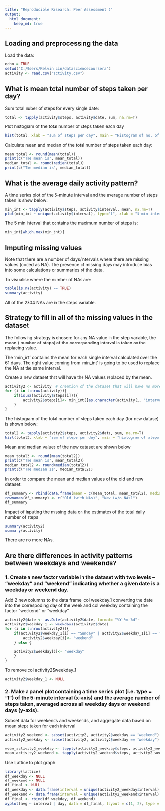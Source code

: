```yaml
---
title: "Reproducible Research: Peer Assessment 1"
output: 
  html_document:
    keep_md: true
---
```



## Loading and preprocessing the data

Load the data:

```r
echo = TRUE
setwd("C:/Users/Kelvin Lin/datasciencecoursera")
activity <- read.csv("activity.csv")
```

## What is mean total number of steps taken per day?

Sum total nuber of steps for every single date:

```r
total <- tapply(activity$steps, activity$date, sum, na.rm=T)
```

Plot histogram of the total number of steps taken each day

```r
hist(total, xlab = "sum of steps per day", main = "Histogram of no. of steps per day" )
```

Calculate mean and median of the total number of steps taken each day:

```r
mean_total <- round(mean(total))
print(c("The mean is", mean_total))
median_total <- round(median(total))
print(c("The median is", median_total))
```

## What is the average daily activity pattern?
A time series plot of the 5-minute interval and the average number of steps taken is show below:

```r
min_int <- tapply(activity$steps, activity$interval, mean, na.rm=T)
plot(min_int ~ unique(activity$interval), type="l", xlab = "5-min interval")
```

The 5 min interval that contains the maximum number of steps is:

```r
min_int[which.max(min_int)]
```

## Imputing missing values
Note that there are a number of days/intervals where there are missing values (coded as NA). The presence of missing days may introduce bias into some calculations or summaries of the data.

To visualise where the number of NAs are:

```r
table(is.na(activity) == TRUE)
summary(activity)
```

All of the 2304 NAs are in the steps variable.

## Strategy to fill in all of the missing values in the dataset

The following strategy is chosen: for any NA value in the step variable, the mean ( number of steps) of the corresponding interval is taken as the replacing value.

The 'min_int' contains the mean for each single interval calculated over the 61 days. The right value coming from 'min_int' is going to be used to replace the NA at the same interval.

Create a new dataset that will have the NA values replaced by the mean.

```r
activity2 <- activity  # creation of the dataset that will have no more NAs
for (i in 1:nrow(activity)){
    if(is.na(activity$steps[i])){
        activity2$steps[i]<- min_int[[as.character(activity[i, "interval"])]]
    }
}
```

The histogram of the total number of steps taken each day (for new datase) is shown below:

```r
total2 <- tapply(activity2$steps, activity2$date, sum, na.rm=T)
hist(total2, xlab = "sum of steps per day", main = "histogram of steps per day")
```

Mean and median values of the new dataset are shown below

```r
mean_total2 <- round(mean(total2))
print(c("The mean is", mean_total2))
median_total2 <- round(median(total2))
print(c("The median is", median_total2))
```

In order to compare the mean and median values of the old and new dataset:

```r
df_summary <- rbind(data.frame(mean = c(mean_total, mean_total2), median = c(median_total, median_total2)))
rownames(df_summary) <- c("Old (with NAs)", "New (w/o NAs)")
df_summary
```

Impact of inputing the missing data on the estimates of the total daily number of steps

```r
summary(activity2)
summary(activity)
```

There are no more NAs.


## Are there differences in activity patterns between weekdays and weekends?

### 1. Create a new factor variable in the dataset with two levels -- "weekday" and "weekend" indicating whether a given date is a weekday or weekend day.

Add 2 new columns to the data frame, col weekday_1 converting the date into the correspoding day of the week and col weekday containing the factor "weekend" or "weekday"

```r
activity2$date <- as.Date(activity2$date, format= "%Y-%m-%d")
activity2$weekday_1 <- weekdays(activity2$date)
for (i in 1:nrow(activity2)){
    if(activity2$weekday_1[i] == "Sunday" | activity2$weekday_1[i] == "Saturday"){
        activity2$weekday[i]<- "weekend"
    } else {

    activity2$weekday[i]<- "weekday"
    }
}
```

To remove col activity2$weekday_1

```r
activity2$weekday_1 <- NULL
```

### 2. Make a panel plot containing a time series plot (i.e. type = "l") of the 5-minute interval (x-axis) and the average number of steps taken, averaged across all weekday days or weekend days (y-axis). 

Subset data for weekends and weekends, and aggregate data based on mean steps taken for each interval

```r
activity2_weekend <- subset(activity2, activity2$weekday == "weekend")
activity2_weekday <- subset(activity2, activity2$weekday == "weekday")

mean_activity2_weekday <- tapply(activity2_weekday$steps, activity2_weekday$interval, mean)
mean_activity2_weekend <- tapply(activity2_weekend$steps, activity2_weekend$interval, mean)
```

Use Lattice to plot graph

```r
library(lattice)
df_weekday <- NULL
df_weekend <- NULL
df_final <- NULL
df_weekday <- data.frame(interval = unique(activity2_weekday$interval), avg = as.numeric(mean_activity2_weekday), day = rep("weekday", length(mean_activity2_weekday)))
df_weekend <- data.frame(interval = unique(activity2_weekend$interval), avg = as.numeric(mean_activity2_weekend), day = rep("weekend", length(mean_activity2_weekend)))
df_final <- rbind(df_weekday, df_weekend)
xyplot(avg ~ interval | day, data = df_final, layout = c(1, 2), type = "l", ylab = "Number of Steps")
```
